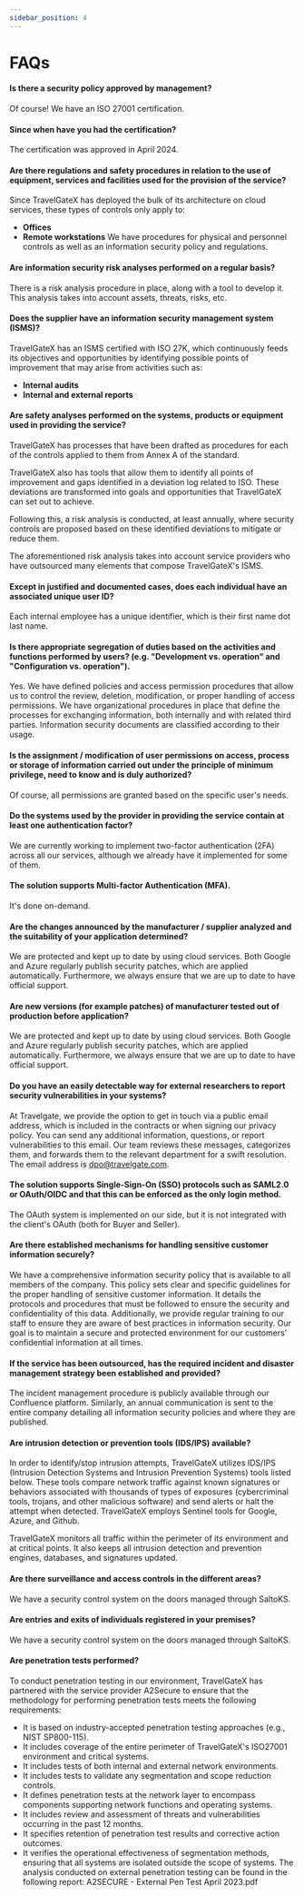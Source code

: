 ```yaml
---
sidebar_position: 4
---
```


# FAQs


#### Is there a security policy approved by management?
Of course! We have an ISO 27001 certification.

#### Since when have you had the certification?
The certification was approved in April 2024.

#### Are there regulations and safety procedures in relation to the use of equipment, services and facilities used for the provision of the service?
Since TravelGateX has deployed the bulk of its architecture on cloud services, these types of controls only apply to:
* **Offices**
* **Remote workstations**
We have procedures for physical and personnel controls as well as an information security policy and regulations.

#### Are information security risk analyses performed on a regular basis?
There is a risk analysis procedure in place, along with a tool to develop it. This analysis takes into account assets, threats, risks, etc.

#### Does the supplier have an information security management system (ISMS)?
TravelGateX has an ISMS certified with ISO 27K, which continuously feeds its objectives and opportunities by identifying possible points of improvement that may arise from activities such as: 
* **Internal audits**
* **Internal and external reports**

#### Are safety analyses performed on the systems, products or equipment used in providing the service?
TravelGateX has processes that have been drafted as procedures for each of the controls applied to them from Annex A of the standard.

TravelGateX also has tools that allow them to identify all points of improvement and gaps identified in a deviation log related to ISO. These deviations are transformed into goals and opportunities that TravelGateX can set out to achieve.

Following this, a risk analysis is conducted, at least annually, where security controls are proposed based on these identified deviations to mitigate or reduce them.

The aforementioned risk analysis takes into account service providers who have outsourced many elements that compose TravelGateX's ISMS.

#### Except in justified and documented cases, does each individual have an associated unique user ID?
Each internal employee has a unique identifier, which is their first name dot last name.

#### Is there appropriate segregation of duties based on the activities and functions performed by users? (e.g. "Development vs. operation" and "Configuration vs. operation").
Yes. We have defined policies and access permission procedures that allow us to control the review, deletion, modification, or proper handling of access permissions.
We have organizational procedures in place that define the processes for exchanging information, both internally and with related third parties.
Information security documents are classified according to their usage.

#### Is the assignment / modification of user permissions on access, process or storage of information carried out under the principle of minimum privilege, need to know and is duly authorized?
Of course, all permissions are granted based on the specific user's needs.

#### Do the systems used by the provider in providing the service contain at least one authentication factor?
We are currently working to implement two-factor authentication (2FA) across all our services, although we already have it implemented for some of them.

#### The solution supports Multi-factor Authentication (MFA).
It's done on-demand.

#### Are the changes announced by the manufacturer / supplier analyzed and the suitability of your application determined?
We are protected and kept up to date by using cloud services. Both Google and Azure regularly publish security patches, which are applied automatically. Furthermore, we always ensure that we are up to date to have official support. 

#### Are new versions (for example patches) of manufacturer tested out of production before application?
We are protected and kept up to date by using cloud services. Both Google and Azure regularly publish security patches, which are applied automatically. Furthermore, we always ensure that we are up to date to have official support. 

#### Do you have an easily detectable way for external researchers to report security vulnerabilities in your systems?
At Travelgate, we provide the option to get in touch via a public email address, which is included in the contracts or when signing our privacy policy.
You can send any additional information, questions, or report vulnerabilities to this email. Our team reviews these messages, categorizes them, and forwards them to the relevant department for a swift resolution.
The email address is dpo@travelgate.com.

#### The solution supports Single-Sign-On (SSO) protocols such as SAML2.0 or OAuth/OIDC and that this can be enforced as the only login method.
The OAuth system is implemented on our side, but it is not integrated with the client's OAuth (both for Buyer and Seller).

#### Are there established mechanisms for handling sensitive customer information securely?
We have a comprehensive information security policy that is available to all members of the company. This policy sets clear and specific guidelines for the proper handling of sensitive customer information. It details the protocols and procedures that must be followed to ensure the security and confidentiality of this data. Additionally, we provide regular training to our staff to ensure they are aware of best practices in information security. Our goal is to maintain a secure and protected environment for our customers' confidential information at all times.

#### If the service has been outsourced, has the required incident and disaster management strategy been established and provided?
The incident management procedure is publicly available through our Confluence platform. Similarly, an annual communication is sent to the entire company detailing all information security policies and where they are published.

#### Are intrusion detection or prevention tools (IDS/IPS) available?
In order to identify/stop intrusion attempts, TravelGateX utilizes IDS/IPS (Intrusion Detection Systems and Intrusion Prevention Systems) tools listed below. These tools compare network traffic against known signatures or behaviors associated with thousands of types of exposures (cybercriminal tools, trojans, and other malicious software) and send alerts or halt the attempt when detected. TravelGateX employs Sentinel tools for Google, Azure, and Github.

TravelGateX monitors all traffic within the perimeter of its environment and at critical points. It also keeps all intrusion detection and prevention engines, databases, and signatures updated.

#### Are there surveillance and access controls in the different areas?
We have a security control system on the doors managed through SaltoKS.

#### Are entries and exits of individuals registered in your premises?
We have a security control system on the doors managed through SaltoKS.

#### Are penetration tests performed?
To conduct penetration testing in our environment, TravelGateX has partnered with the service provider A2Secure to ensure that the methodology for performing penetration tests meets the following requirements:

* It is based on industry-accepted penetration testing approaches (e.g., NIST SP800-115).
* It includes coverage of the entire perimeter of TravelGateX's ISO27001 environment and critical systems.
* It includes tests of both internal and external network environments.
* It includes tests to validate any segmentation and scope reduction controls.
* It defines penetration tests at the network layer to encompass components supporting network functions and operating systems.
* It includes review and assessment of threats and vulnerabilities occurring in the past 12 months.
* It specifies retention of penetration test results and corrective action outcomes.
* It verifies the operational effectiveness of segmentation methods, ensuring that all systems are isolated outside the scope of systems.
The analysis conducted on external penetration testing can be found in the following report: A2SECURE - External Pen Test April 2023.pdf

